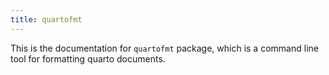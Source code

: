 ```yaml
---
title: quartofmt
---
```


This is the documentation for `quartofmt` package, which
is a command line tool for formatting
quarto documents.

